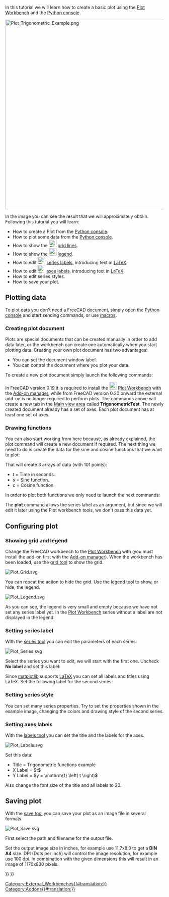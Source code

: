 <languages/>
<translate>

<!--T:32-->
{{TutorialInfo
|Topic=Plot Workbench Basic Tutorial
|Level=Beginner
|Time=
|Author=
|FCVersion=0.19
|Files=
|SeeAlso=[[Plot_MultiAxes_tutorial|Plot MultiAxes tutorial]]
}}

<!--T:1-->
In this tutorial we will learn how to create a basic plot using the [[Plot_Workbench|Plot Workbench]] and the [[Python_console|Python console]]. 

</translate>
[[Image:Plot_Trigonometric_Example.png|600px]]
<translate>
<!--T:2-->
{{Caption|Basic plot example}}

<!--T:3-->
In the image you can see the result that we will approximately obtain. Following this tutorial you will learn:
* How to create a Plot from the [[Python_console|Python console]].
* How to plot some data from the [[Python_console|Python console]].
* How to show the [[Image:Plot_Grid.svg|24px]] [[Plot_Grid|grid lines]].
* How to show the [[Image:Plot_Legend.svg|24px]] [[Plot_Legend|legend]].
* How to edit [[Image:Plot_Series.svg|24px]] [[Plot_Series|series labels]], introducing text in [http://www.latex-project.org LaTeX].
* How to edit [[Image:Plot_Labels.svg|24px]] [[Plot_Labels|axes labels]], introducing text in [http://www.latex-project.org LaTeX].
* How to edit series styles.
* How to save your plot.

==Plotting data== <!--T:35-->

<!--T:4-->
To plot data you don't need a FreeCAD document, simply open the [[Python_console|Python console]] and start sending commands, or use [[Macros|macros]].

===Creating plot document=== <!--T:36-->

<!--T:5-->
Plots are special documents that can be created manually in order to add data later, or the workbench can create one automatically when you start plotting data. Creating your own plot document has two advantages:
* You can set the document window label.
* You can control the document where you plot your data.

<!--T:6-->
To create a new plot document simply launch the following commands:

</translate>
{{Code|code=
try:
    from FreeCAD.Plot import Plot
except ImportError:
    from freecad.plot import Plot

Plot.figure("TrigonometricTest")
}}
<translate>

<!--T:7-->
In FreeCAD version 0.19 it is required to install the [[Image:Workbench_Plot.svg|24px]] [[Plot_Workbench|Plot Workbench]] with the [[Std_AddonMgr|Add-on manager]], while from FreeCAD version 0.20 onward the external add-on is no longer required to perform plots.
The commands above will create a new tab in the [[Main_view_area|Main view area]] called '''TrigonometricTest'''. The newly created document already has a set of axes. Each plot document has at least one set of axes.

===Drawing functions=== <!--T:37-->

<!--T:8-->
You can also start working from here because, as already explained, the plot command will create a new document if required. The next thing we need to do is create the data for the sine and cosine functions that we want to plot:

</translate>
{{Code|code=
import math
t = range(0,101)
t = [tt/100.0 for tt in t]
s = [math.sin(2.0*math.pi*tt) for tt in t]
c = [math.cos(2.0*math.pi*tt) for tt in t]
}}
<translate>

<!--T:9-->
That will create 3 arrays of data (with 101 points):
* ''t'' = Time in seconds.
* ''s'' = Sine function.
* ''c'' = Cosine function.

<!--T:10-->
In order to plot both functions we only need to launch the next commands:

</translate>
{{Code|code=
Plot.plot(t,s)
Plot.plot(t,c)
}}
<translate>

<!--T:11-->
The '''plot''' command allows the series label as an argument, but since we will edit it later using the Plot workbench tools, we don't pass this data yet.

==Configuring plot== <!--T:12-->

===Showing grid and legend=== <!--T:38-->

<!--T:13-->
Change the FreeCAD workbench to the [[Plot_Workbench|Plot Workbench]] with {{MenuCommand|View → Workbench → Plot}} (you must install the add-on first with the [[Std_AddonMgr|Add-on manager]]). When the workbench has been loaded, use the [[Plot_Grid|grid tool]] to show the grid.

</translate>
[[Image:Plot_Grid.svg‎]]
<translate>
<!--T:14-->
{{Caption|Show/hide grid tool icon}}

<!--T:15-->
You can repeat the action to hide the grid. Use the [[Plot_Legend|legend tool]] to show, or hide, the legend.

</translate>
[[Image:Plot_Legend.svg]]
<translate>
<!--T:16-->
{{Caption|Show/hide legend tool icon}}

<!--T:17-->
As you can see, the legend is very small and empty because we have not set any series label yet. In the [[Plot_Workbench|Plot Workbench]] series without a label are not displayed in the legend.

===Setting series label=== <!--T:39-->

<!--T:18-->
With the [[Plot_Series|series tool]] you can edit the parameters of each series.

</translate>
[[Image:Plot_Series.svg‎]]
<translate>
<!--T:19-->
{{Caption|Series configuration tool icon}}

<!--T:20-->
Select the series you want to edit, we will start with the first one. Uncheck '''No label''' and set this label:

</translate>
{{Code|code=
$y = \sin \left( 2 \pi t \right)$
}}
<translate>

<!--T:21-->
Since [http://matplotlib.org/ matplotlib] supports [http://www.latex-project.org LaTeX] you can set all labels and titles using LaTeX. Set the following label for the second series:

</translate>
{{Code|code=
$y = \cos \left( 2 \pi t \right)$
}}
<translate>

===Setting series style=== <!--T:40-->

<!--T:22-->
You can set many series properties. Try to set the properties shown in the example image, changing the colors and drawing style of the second series.

===Setting axes labels=== <!--T:41-->

<!--T:23-->
With the [[Plot_Labels|labels tool]] you can set the title and the labels for the axes.

</translate>
[[Image:Plot_Labels.svg‎]]
<translate>
<!--T:24-->
{{Caption|Labels tool icon}}

<!--T:25-->
Set this data:
* Title = Trigonometric functions example
* X Label = $t$
* Y Label = $y = \mathrm{f} \left( t \right)$

<!--T:26-->
Also change the font size of the title and all labels to 20.

==Saving plot== <!--T:42-->

<!--T:27-->
With the [[Plot_Save|save tool]] you can save your plot as an image file in several formats.

</translate>
[[Image:Plot_Save.svg]]
<translate>
<!--T:28-->
{{Caption|Save tool icon}}

<!--T:29-->
First select the path and filename for the output file.

<!--T:30-->
Set the output image size in inches, for example use 11.7x8.3 to get a '''DIN A4''' size. DPI (Dots per inch) will control the image resolution, for example use 100 dpi. In combination with the given dimensions this will result in an image of 1170x830 pixels.


</translate>
{{Plot_Tools_navi{{#translation:}}}}
{{Userdocnavi{{#translation:}}}}
[[Category:External_Workbenches{{#translation:}}]]
[[Category:Addons{{#translation:}}]]